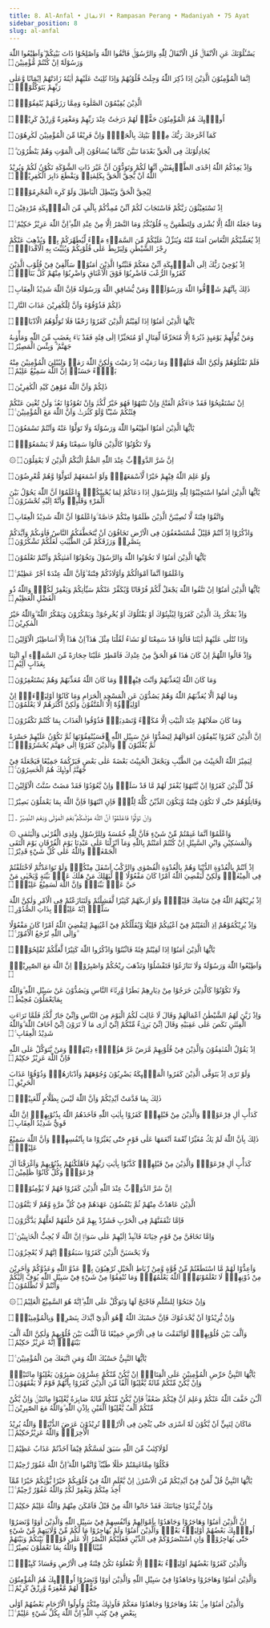 ---
title: 8. Al-Anfal • الانفال • Rampasan Perang • Madaniyah • 75 Ayat
sidebar_position: 8
slug: al-anfal
---



<DocusaurusSvg />

<TextArab>

يَسْـَٔلُوْنَكَ عَنِ الْاَنْفَالِۗ قُلِ الْاَنْفَالُ لِلّٰهِ وَالرَّسُوْلِۚ فَاتَّقُوا اللّٰهَ وَاَصْلِحُوْا ذَاتَ بَيْنِكُمْ ۖوَاَطِيْعُوا اللّٰهَ وَرَسُوْلَهٗٓ اِنْ كُنْتُمْ مُّؤْمِنِيْنَ
۝

اِنَّمَا الْمُؤْمِنُوْنَ الَّذِيْنَ اِذَا ذُكِرَ اللّٰهُ وَجِلَتْ قُلُوْبُهُمْ وَاِذَا تُلِيَتْ عَلَيْهِمْ اٰيٰتُهٗ زَادَتْهُمْ اِيْمَانًا وَّعَلٰى رَبِّهِمْ يَتَوَكَّلُوْنَۙ
۝

الَّذِيْنَ يُقِيْمُوْنَ الصَّلٰوةَ وَمِمَّا رَزَقْنٰهُمْ يُنْفِقُوْنَۗ
۝

اُولٰۤىِٕكَ هُمُ الْمُؤْمِنُوْنَ حَقًّاۗ لَهُمْ دَرَجٰتٌ عِنْدَ رَبِّهِمْ وَمَغْفِرَةٌ وَّرِزْقٌ كَرِيْمٌۚ
۝

كَمَآ اَخْرَجَكَ رَبُّكَ مِنْۢ بَيْتِكَ بِالْحَقِّۖ وَاِنَّ فَرِيْقًا مِّنَ الْمُؤْمِنِيْنَ لَكٰرِهُوْنَ
۝

يُجَادِلُوْنَكَ فِى الْحَقِّ بَعْدَمَا تَبَيَّنَ كَاَنَّمَا يُسَاقُوْنَ اِلَى الْمَوْتِ وَهُمْ يَنْظُرُوْنَ ۗ
۝

وَاِذْ يَعِدُكُمُ اللّٰهُ اِحْدَى الطَّاۤىِٕفَتَيْنِ اَنَّهَا لَكُمْ وَتَوَدُّوْنَ اَنَّ غَيْرَ ذَاتِ الشَّوْكَةِ تَكُوْنُ لَكُمْ وَيُرِيْدُ اللّٰهُ اَنْ يُّحِقَّ الْحَقَّ بِكَلِمٰتِهٖ وَيَقْطَعَ دَابِرَ الْكٰفِرِيْنَۙ
۝

لِيُحِقَّ الْحَقَّ وَيُبْطِلَ الْبَاطِلَ وَلَوْ كَرِهَ الْمُجْرِمُوْنَۚ
۝

اِذْ تَسْتَغِيْثُوْنَ رَبَّكُمْ فَاسْتَجَابَ لَكُمْ اَنِّيْ مُمِدُّكُمْ بِاَلْفٍ مِّنَ الْمَلٰۤىِٕكَةِ مُرْدِفِيْنَ
۝

وَمَا جَعَلَهُ اللّٰهُ اِلَّا بُشْرٰى وَلِتَطْمَىِٕنَّ بِهٖ قُلُوْبُكُمْۗ وَمَا النَّصْرُ اِلَّا مِنْ عِنْدِ اللّٰهِ ۗاِنَّ اللّٰهَ عَزِيْزٌ حَكِيْمٌ ࣖ
۝

اِذْ يُغَشِّيْكُمُ النُّعَاسَ اَمَنَةً مِّنْهُ وَيُنَزِّلُ عَلَيْكُمْ مِّنَ السَّمَاۤءِ مَاۤءً لِّيُطَهِّرَكُمْ بِهٖ وَيُذْهِبَ عَنْكُمْ رِجْزَ الشَّيْطٰنِ وَلِيَرْبِطَ عَلٰى قُلُوْبِكُمْ وَيُثَبِّتَ بِهِ الْاَقْدَامَۗ
۝

اِذْ يُوْحِيْ رَبُّكَ اِلَى الْمَلٰۤىِٕكَةِ اَنِّيْ مَعَكُمْ فَثَبِّتُوا الَّذِيْنَ اٰمَنُوْاۗ سَاُلْقِيْ فِيْ قُلُوْبِ الَّذِيْنَ كَفَرُوا الرُّعْبَ فَاضْرِبُوْا فَوْقَ الْاَعْنَاقِ وَاضْرِبُوْا مِنْهُمْ كُلَّ بَنَانٍۗ
۝

ذٰلِكَ بِاَنَّهُمْ شَاۤقُّوا اللّٰهَ وَرَسُوْلَهٗۚ وَمَنْ يُّشَاقِقِ اللّٰهَ وَرَسُوْلَهٗ فَاِنَّ اللّٰهَ شَدِيْدُ الْعِقَابِ
۝

ذٰلِكُمْ فَذُوْقُوْهُ وَاَنَّ لِلْكٰفِرِيْنَ عَذَابَ النَّارِ
۝

يٰٓاَيُّهَا الَّذِيْنَ اٰمَنُوْٓا اِذَا لَقِيْتُمُ الَّذِيْنَ كَفَرُوْا زَحْفًا فَلَا تُوَلُّوْهُمُ الْاَدْبَارَۚ
۝

وَمَنْ يُّوَلِّهِمْ يَوْمَىِٕذٍ دُبُرَهٗٓ اِلَّا مُتَحَرِّفًا لِّقِتَالٍ اَوْ مُتَحَيِّزًا اِلٰى فِئَةٍ فَقَدْ بَاۤءَ بِغَضَبٍ مِّنَ اللّٰهِ وَمَأْوٰىهُ جَهَنَّمُ ۗ وَبِئْسَ الْمَصِيْرُ
۝

فَلَمْ تَقْتُلُوْهُمْ وَلٰكِنَّ اللّٰهَ قَتَلَهُمْۖ وَمَا رَمَيْتَ اِذْ رَمَيْتَ وَلٰكِنَّ اللّٰهَ رَمٰىۚ وَلِيُبْلِيَ الْمُؤْمِنِيْنَ مِنْهُ بَلَاۤءً حَسَنًاۗ اِنَّ اللّٰهَ سَمِيْعٌ عَلِيْمٌ
۝

ذٰلِكُمْ وَاَنَّ اللّٰهَ مُوْهِنُ كَيْدِ الْكٰفِرِيْنَ
۝

اِنْ تَسْتَفْتِحُوْا فَقَدْ جَاۤءَكُمُ الْفَتْحُۚ وَاِنْ تَنْتَهُوْا فَهُوَ خَيْرٌ لَّكُمْۚ وَاِنْ تَعُوْدُوْا نَعُدْۚ وَلَنْ تُغْنِيَ عَنْكُمْ فِئَتُكُمْ شَيْـًٔا وَّلَوْ كَثُرَتْۙ وَاَنَّ اللّٰهَ مَعَ الْمُؤْمِنِيْنَ ࣖ
۝

يٰٓاَيُّهَا الَّذِيْنَ اٰمَنُوْٓا اَطِيْعُوا اللّٰهَ وَرَسُوْلَهٗ وَلَا تَوَلَّوْا عَنْهُ وَاَنْتُمْ تَسْمَعُوْنَ
۝

وَلَا تَكُوْنُوْا كَالَّذِيْنَ قَالُوْا سَمِعْنَا وَهُمْ لَا يَسْمَعُوْنَۚ
۝

۞ اِنَّ شَرَّ الدَّوَاۤبِّ عِنْدَ اللّٰهِ الصُّمُّ الْبُكْمُ الَّذِيْنَ لَا يَعْقِلُوْنَ
۝

وَلَوْ عَلِمَ اللّٰهُ فِيْهِمْ خَيْرًا لَّاَسْمَعَهُمْۗ وَلَوْ اَسْمَعَهُمْ لَتَوَلَّوْا وَّهُمْ مُّعْرِضُوْنَ
۝

يٰٓاَيُّهَا الَّذِيْنَ اٰمَنُوا اسْتَجِيْبُوْا لِلّٰهِ وَلِلرَّسُوْلِ اِذَا دَعَاكُمْ لِمَا يُحْيِيْكُمْۚ وَاعْلَمُوْٓا اَنَّ اللّٰهَ يَحُوْلُ بَيْنَ الْمَرْءِ وَقَلْبِهٖ وَاَنَّهٗٓ اِلَيْهِ تُحْشَرُوْنَ
۝

وَاتَّقُوْا فِتْنَةً لَّا تُصِيْبَنَّ الَّذِيْنَ ظَلَمُوْا مِنْكُمْ خَاۤصَّةً ۚوَاعْلَمُوْٓا اَنَّ اللّٰهَ شَدِيْدُ الْعِقَابِ
۝

وَاذْكُرُوْٓا اِذْ اَنْتُمْ قَلِيْلٌ مُّسْتَضْعَفُوْنَ فِى الْاَرْضِ تَخَافُوْنَ اَنْ يَّتَخَطَّفَكُمُ النَّاسُ فَاٰوٰىكُمْ وَاَيَّدَكُمْ بِنَصْرِهٖ وَرَزَقَكُمْ مِّنَ الطَّيِّبٰتِ لَعَلَّكُمْ تَشْكُرُوْنَ
۝

يٰٓاَيُّهَا الَّذِيْنَ اٰمَنُوْا لَا تَخُوْنُوا اللّٰهَ وَالرَّسُوْلَ وَتَخُوْنُوْٓا اَمٰنٰتِكُمْ وَاَنْتُمْ تَعْلَمُوْنَ
۝

وَاعْلَمُوْٓا اَنَّمَآ اَمْوَالُكُمْ وَاَوْلَادُكُمْ فِتْنَةٌ ۙوَّاَنَّ اللّٰهَ عِنْدَهٗٓ اَجْرٌ عَظِيْمٌ ࣖ
۝

يٰٓاَيُّهَا الَّذِيْنَ اٰمَنُوْٓا اِنْ تَتَّقُوا اللّٰهَ يَجْعَلْ لَّكُمْ فُرْقَانًا وَّيُكَفِّرْ عَنْكُمْ سَيِّاٰتِكُمْ وَيَغْفِرْ لَكُمْۗ وَاللّٰهُ ذُو الْفَضْلِ الْعَظِيْمِ
۝

وَاِذْ يَمْكُرُ بِكَ الَّذِيْنَ كَفَرُوْا لِيُثْبِتُوْكَ اَوْ يَقْتُلُوْكَ اَوْ يُخْرِجُوْكَۗ وَيَمْكُرُوْنَ وَيَمْكُرُ اللّٰهُ ۗوَاللّٰهُ خَيْرُ الْمٰكِرِيْنَ
۝

وَاِذَا تُتْلٰى عَلَيْهِمْ اٰيٰتُنَا قَالُوْا قَدْ سَمِعْنَا لَوْ نَشَاۤءُ لَقُلْنَا مِثْلَ هٰذَآ ۙاِنْ هٰذَآ اِلَّآ اَسَاطِيْرُ الْاَوَّلِيْنَ
۝

وَاِذْ قَالُوا اللّٰهُمَّ اِنْ كَانَ هٰذَا هُوَ الْحَقَّ مِنْ عِنْدِكَ فَاَمْطِرْ عَلَيْنَا حِجَارَةً مِّنَ السَّمَاۤءِ اَوِ ائْتِنَا بِعَذَابٍ اَلِيْمٍ
۝

وَمَا كَانَ اللّٰهُ لِيُعَذِّبَهُمْ وَاَنْتَ فِيْهِمْۚ وَمَا كَانَ اللّٰهُ مُعَذِّبَهُمْ وَهُمْ يَسْتَغْفِرُوْنَ
۝

وَمَا لَهُمْ اَلَّا يُعَذِّبَهُمُ اللّٰهُ وَهُمْ يَصُدُّوْنَ عَنِ الْمَسْجِدِ الْحَرَامِ وَمَا كَانُوْٓا اَوْلِيَاۤءَهٗۗ اِنْ اَوْلِيَاۤؤُهٗٓ اِلَّا الْمُتَّقُوْنَ وَلٰكِنَّ اَكْثَرَهُمْ لَا يَعْلَمُوْنَ
۝

وَمَا كَانَ صَلَاتُهُمْ عِنْدَ الْبَيْتِ اِلَّا مُكَاۤءً وَّتَصْدِيَةًۗ فَذُوْقُوا الْعَذَابَ بِمَا كُنْتُمْ تَكْفُرُوْنَ
۝

اِنَّ الَّذِيْنَ كَفَرُوْا يُنْفِقُوْنَ اَمْوَالَهُمْ لِيَصُدُّوْا عَنْ سَبِيْلِ اللّٰهِ ۗفَسَيُنْفِقُوْنَهَا ثُمَّ تَكُوْنُ عَلَيْهِمْ حَسْرَةً ثُمَّ يُغْلَبُوْنَ ەۗ وَالَّذِيْنَ كَفَرُوْٓا اِلٰى جَهَنَّمَ يُحْشَرُوْنَۙ
۝

لِيَمِيْزَ اللّٰهُ الْخَبِيْثَ مِنَ الطَّيِّبِ وَيَجْعَلَ الْخَبِيْثَ بَعْضَهٗ عَلٰى بَعْضٍ فَيَرْكُمَهٗ جَمِيْعًا فَيَجْعَلَهٗ فِيْ جَهَنَّمَۗ اُولٰۤىِٕكَ هُمُ الْخٰسِرُوْنَ ࣖ
۝

قُلْ لِّلَّذِيْنَ كَفَرُوْٓا اِنْ يَّنْتَهُوْا يُغْفَرْ لَهُمْ مَّا قَدْ سَلَفَۚ وَاِنْ يَّعُوْدُوْا فَقَدْ مَضَتْ سُنَّتُ الْاَوَّلِيْنَ
۝

وَقَاتِلُوْهُمْ حَتّٰى لَا تَكُوْنَ فِتْنَةٌ وَّيَكُوْنَ الدِّيْنُ كُلُّهٗ لِلّٰهِۚ فَاِنِ انْتَهَوْا فَاِنَّ اللّٰهَ بِمَا يَعْمَلُوْنَ بَصِيْرٌ
۝

وَاِنْ تَوَلَّوْا فَاعْلَمُوْٓا اَنَّ اللّٰهَ مَوْلٰىكُمْ ۗنِعْمَ الْمَوْلٰى وَنِعْمَ النَّصِيْرُ ۔
۝

۞ وَاعْلَمُوْٓا اَنَّمَا غَنِمْتُمْ مِّنْ شَيْءٍ فَاَنَّ لِلّٰهِ خُمُسَهٗ وَلِلرَّسُوْلِ وَلِذِى الْقُرْبٰى وَالْيَتٰمٰى وَالْمَسٰكِيْنِ وَابْنِ السَّبِيْلِ اِنْ كُنْتُمْ اٰمَنْتُمْ بِاللّٰهِ وَمَآ اَنْزَلْنَا عَلٰى عَبْدِنَا يَوْمَ الْفُرْقَانِ يَوْمَ الْتَقَى الْجَمْعٰنِۗ وَاللّٰهُ عَلٰى كُلِّ شَيْءٍ قَدِيْرٌ
۝

اِذْ اَنْتُمْ بِالْعُدْوَةِ الدُّنْيَا وَهُمْ بِالْعُدْوَةِ الْقُصْوٰى وَالرَّكْبُ اَسْفَلَ مِنْكُمْۗ وَلَوْ تَوَاعَدْتُّمْ لَاخْتَلَفْتُمْ فِى الْمِيْعٰدِۙ وَلٰكِنْ لِّيَقْضِيَ اللّٰهُ اَمْرًا كَانَ مَفْعُوْلًا ەۙ لِّيَهْلِكَ مَنْ هَلَكَ عَنْۢ بَيِّنَةٍ وَّيَحْيٰى مَنْ حَيَّ عَنْۢ بَيِّنَةٍۗ وَاِنَّ اللّٰهَ لَسَمِيْعٌ عَلِيْمٌۙ
۝

اِذْ يُرِيْكَهُمُ اللّٰهُ فِيْ مَنَامِكَ قَلِيْلًاۗ وَلَوْ اَرٰىكَهُمْ كَثِيْرًا لَّفَشِلْتُمْ وَلَتَنَازَعْتُمْ فِى الْاَمْرِ وَلٰكِنَّ اللّٰهَ سَلَّمَۗ اِنَّهٗ عَلِيْمٌۢ بِذَاتِ الصُّدُوْرِ
۝

وَاِذْ يُرِيْكُمُوْهُمْ اِذِ الْتَقَيْتُمْ فِيْٓ اَعْيُنِكُمْ قَلِيْلًا وَّيُقَلِّلُكُمْ فِيْٓ اَعْيُنِهِمْ لِيَقْضِيَ اللّٰهُ اَمْرًا كَانَ مَفْعُوْلًا ۗوَاِلَى اللّٰهِ تُرْجَعُ الْاُمُوْرُ ࣖ
۝

يٰٓاَيُّهَا الَّذِيْنَ اٰمَنُوْٓا اِذَا لَقِيْتُمْ فِئَةً فَاثْبُتُوْا وَاذْكُرُوا اللّٰهَ كَثِيْرًا لَّعَلَّكُمْ تُفْلِحُوْنَۚ
۝

وَاَطِيْعُوا اللّٰهَ وَرَسُوْلَهٗ وَلَا تَنَازَعُوْا فَتَفْشَلُوْا وَتَذْهَبَ رِيْحُكُمْ وَاصْبِرُوْاۗ اِنَّ اللّٰهَ مَعَ الصّٰبِرِيْنَۚ
۝

وَلَا تَكُوْنُوْا كَالَّذِيْنَ خَرَجُوْا مِنْ دِيَارِهِمْ بَطَرًا وَّرِئَاۤءَ النَّاسِ وَيَصُدُّوْنَ عَنْ سَبِيْلِ اللّٰهِ ۗوَاللّٰهُ بِمَايَعْمَلُوْنَ مُحِيْطٌ
۝

وَاِذْ زَيَّنَ لَهُمُ الشَّيْطٰنُ اَعْمَالَهُمْ وَقَالَ لَا غَالِبَ لَكُمُ الْيَوْمَ مِنَ النَّاسِ وَاِنِّيْ جَارٌ لَّكُمْۚ فَلَمَّا تَرَاۤءَتِ الْفِئَتٰنِ نَكَصَ عَلٰى عَقِبَيْهِ وَقَالَ اِنِّيْ بَرِيْۤءٌ مِّنْكُمْ اِنِّيْٓ اَرٰى مَا لَا تَرَوْنَ اِنِّيْٓ اَخَافُ اللّٰهَ ۗوَاللّٰهُ شَدِيْدُ الْعِقَابِ ࣖ
۝

اِذْ يَقُوْلُ الْمُنٰفِقُوْنَ وَالَّذِيْنَ فِيْ قُلُوْبِهِمْ مَّرَضٌ غَرَّ هٰٓؤُلَاۤءِ دِيْنُهُمْۗ وَمَنْ يَّتَوَكَّلْ عَلَى اللّٰهِ فَاِنَّ اللّٰهَ عَزِيْزٌ حَكِيْمٌ
۝

وَلَوْ تَرٰٓى اِذْ يَتَوَفَّى الَّذِيْنَ كَفَرُوا الْمَلٰۤىِٕكَةُ يَضْرِبُوْنَ وُجُوْهَهُمْ وَاَدْبَارَهُمْۚ وَذُوْقُوْا عَذَابَ الْحَرِيْقِ
۝

ذٰلِكَ بِمَا قَدَّمَتْ اَيْدِيْكُمْ وَاَنَّ اللّٰهَ لَيْسَ بِظَلَّامٍ لِّلْعَبِيْدِۙ
۝

كَدَأْبِ اٰلِ فِرْعَوْنَۙ وَالَّذِيْنَ مِنْ قَبْلِهِمْۗ كَفَرُوْا بِاٰيٰتِ اللّٰهِ فَاَخَذَهُمُ اللّٰهُ بِذُنُوْبِهِمْۗ اِنَّ اللّٰهَ قَوِيٌّ شَدِيْدُ الْعِقَابِ
۝

ذٰلِكَ بِاَنَّ اللّٰهَ لَمْ يَكُ مُغَيِّرًا نِّعْمَةً اَنْعَمَهَا عَلٰى قَوْمٍ حَتّٰى يُغَيِّرُوْا مَا بِاَنْفُسِهِمْۙ وَاَنَّ اللّٰهَ سَمِيْعٌ عَلِيْمٌۙ
۝

كَدَأْبِ اٰلِ فِرْعَوْنَۙ وَالَّذِيْنَ مِنْ قَبْلِهِمْۚ كَذَّبُوْا بِاٰيٰتِ رَبِّهِمْ فَاَهْلَكْنٰهُمْ بِذُنُوْبِهِمْ وَاَغْرَقْنَآ اٰلَ فِرْعَوْنَۚ وَكُلٌّ كَانُوْا ظٰلِمِيْنَ
۝

اِنَّ شَرَّ الدَّوَاۤبِّ عِنْدَ اللّٰهِ الَّذِيْنَ كَفَرُوْا فَهُمْ لَا يُؤْمِنُوْنَۖ
۝

الَّذِيْنَ عَاهَدْتَّ مِنْهُمْ ثُمَّ يَنْقُضُوْنَ عَهْدَهُمْ فِيْ كُلِّ مَرَّةٍ وَّهُمْ لَا يَتَّقُوْنَ
۝

فَاِمَّا تَثْقَفَنَّهُمْ فِى الْحَرْبِ فَشَرِّدْ بِهِمْ مَّنْ خَلْفَهُمْ لَعَلَّهُمْ يَذَّكَّرُوْنَ
۝

وَاِمَّا تَخَافَنَّ مِنْ قَوْمٍ خِيَانَةً فَانْۢبِذْ اِلَيْهِمْ عَلٰى سَوَاۤءٍۗ اِنَّ اللّٰهَ لَا يُحِبُّ الْخَاۤىِٕنِيْنَ ࣖ
۝

وَلَا يَحْسَبَنَّ الَّذِيْنَ كَفَرُوْا سَبَقُوْاۗ اِنَّهُمْ لَا يُعْجِزُوْنَ
۝

وَاَعِدُّوْا لَهُمْ مَّا اسْتَطَعْتُمْ مِّنْ قُوَّةٍ وَّمِنْ رِّبَاطِ الْخَيْلِ تُرْهِبُوْنَ بِهٖ عَدُوَّ اللّٰهِ وَعَدُوَّكُمْ وَاٰخَرِيْنَ مِنْ دُوْنِهِمْۚ لَا تَعْلَمُوْنَهُمْۚ اَللّٰهُ يَعْلَمُهُمْۗ وَمَا تُنْفِقُوْا مِنْ شَيْءٍ فِيْ سَبِيْلِ اللّٰهِ يُوَفَّ اِلَيْكُمْ وَاَنْتُمْ لَا تُظْلَمُوْنَ
۝

۞ وَاِنْ جَنَحُوْا لِلسَّلْمِ فَاجْنَحْ لَهَا وَتَوَكَّلْ عَلَى اللّٰهِ ۗاِنَّهٗ هُوَ السَّمِيْعُ الْعَلِيْمُ
۝

وَاِنْ يُّرِيْدُوْٓا اَنْ يَّخْدَعُوْكَ فَاِنَّ حَسْبَكَ اللّٰهُ ۗهُوَ الَّذِيْٓ اَيَّدَكَ بِنَصْرِهٖ وَبِالْمُؤْمِنِيْنَۙ
۝

وَاَلَّفَ بَيْنَ قُلُوْبِهِمْۗ لَوْاَنْفَقْتَ مَا فِى الْاَرْضِ جَمِيْعًا مَّآ اَلَّفْتَ بَيْنَ قُلُوْبِهِمْ وَلٰكِنَّ اللّٰهَ اَلَّفَ بَيْنَهُمْۗ اِنَّهٗ عَزِيْزٌ حَكِيْمٌ
۝

يٰٓاَيُّهَا النَّبِيُّ حَسْبُكَ اللّٰهُ وَمَنِ اتَّبَعَكَ مِنَ الْمُؤْمِنِيْنَ ࣖ
۝

يٰٓاَيُّهَا النَّبِيُّ حَرِّضِ الْمُؤْمِنِيْنَ عَلَى الْقِتَالِۗ اِنْ يَّكُنْ مِّنْكُمْ عِشْرُوْنَ صٰبِرُوْنَ يَغْلِبُوْا مِائَتَيْنِۚ وَاِنْ يَّكُنْ مِّنْكُمْ مِّائَةٌ يَّغْلِبُوْٓا اَلْفًا مِّنَ الَّذِيْنَ كَفَرُوْا بِاَنَّهُمْ قَوْمٌ لَّا يَفْقَهُوْنَ
۝

اَلْـٰٔنَ خَفَّفَ اللّٰهُ عَنْكُمْ وَعَلِمَ اَنَّ فِيْكُمْ ضَعْفًاۗ فَاِنْ يَّكُنْ مِّنْكُمْ مِّائَةٌ صَابِرَةٌ يَّغْلِبُوْا مِائَتَيْنِۚ وَاِنْ يَّكُنْ مِّنْكُمْ اَلْفٌ يَّغْلِبُوْٓا اَلْفَيْنِ بِاِذْنِ اللّٰهِ ۗوَاللّٰهُ مَعَ الصّٰبِرِيْنَ
۝

مَاكَانَ لِنَبِيٍّ اَنْ يَّكُوْنَ لَهٗٓ اَسْرٰى حَتّٰى يُثْخِنَ فِى الْاَرْضِۗ تُرِيْدُوْنَ عَرَضَ الدُّنْيَاۖ وَاللّٰهُ يُرِيْدُ الْاٰخِرَةَۗ وَاللّٰهُ عَزِيْزٌحَكِيْمٌ
۝

لَوْلَاكِتٰبٌ مِّنَ اللّٰهِ سَبَقَ لَمَسَّكُمْ فِيْمَآ اَخَذْتُمْ عَذَابٌ عَظِيْمٌ
۝

فَكُلُوْا مِمَّاغَنِمْتُمْ حَلٰلًا طَيِّبًاۖ وَّاتَّقُوا اللّٰهَ ۗاِنَّ اللّٰهَ غَفُوْرٌ رَّحِيْمٌ
۝

يٰٓاَيُّهَا النَّبِيُّ قُلْ لِّمَنْ فِيْٓ اَيْدِيْكُمْ مِّنَ الْاَسْرٰٓىۙ اِنْ يَّعْلَمِ اللّٰهُ فِيْ قُلُوْبِكُمْ خَيْرًا يُّؤْتِكُمْ خَيْرًا مِّمَّآ اُخِذَ مِنْكُمْ وَيَغْفِرْ لَكُمْۗ وَاللّٰهُ غَفُوْرٌ رَّحِيْمٌ ࣖ
۝

وَاِنْ يُّرِيْدُوْا خِيَانَتَكَ فَقَدْ خَانُوا اللّٰهَ مِنْ قَبْلُ فَاَمْكَنَ مِنْهُمْ وَاللّٰهُ عَلِيْمٌ حَكِيْمٌ
۝

اِنَّ الَّذِيْنَ اٰمَنُوْا وَهَاجَرُوْا وَجَاهَدُوْا بِاَمْوَالِهِمْ وَاَنْفُسِهِمْ فِيْ سَبِيْلِ اللّٰهِ وَالَّذِيْنَ اٰوَوْا وَّنَصَرُوْٓا اُولٰۤىِٕكَ بَعْضُهُمْ اَوْلِيَاۤءُ بَعْضٍۗ وَالَّذِيْنَ اٰمَنُوْا وَلَمْ يُهَاجِرُوْا مَا لَكُمْ مِّنْ وَّلَايَتِهِمْ مِّنْ شَيْءٍ حَتّٰى يُهَاجِرُوْاۚ وَاِنِ اسْتَنْصَرُوْكُمْ فِى الدِّيْنِ فَعَلَيْكُمُ النَّصْرُ اِلَّا عَلٰى قَوْمٍۢ بَيْنَكُمْ وَبَيْنَهُمْ مِّيْثَاقٌۗ وَاللّٰهُ بِمَا تَعْمَلُوْنَ بَصِيْرٌ
۝

وَالَّذِيْنَ كَفَرُوْا بَعْضُهُمْ اَوْلِيَاۤءُ بَعْضٍۗ اِلَّا تَفْعَلُوْهُ تَكُنْ فِتْنَةٌ فِى الْاَرْضِ وَفَسَادٌ كَبِيْرٌۗ
۝

وَالَّذِيْنَ اٰمَنُوْا وَهَاجَرُوْا وَجَاهَدُوْا فِيْ سَبِيْلِ اللّٰهِ وَالَّذِيْنَ اٰوَوْا وَّنَصَرُوْٓا اُولٰۤىِٕكَ هُمُ الْمُؤْمِنُوْنَ حَقًّاۗ لَهُمْ مَّغْفِرَةٌ وَّرِزْقٌ كَرِيْمٌ
۝

وَالَّذِيْنَ اٰمَنُوْا مِنْۢ بَعْدُ وَهَاجَرُوْا وَجَاهَدُوْا مَعَكُمْ فَاُولٰۤىِٕكَ مِنْكُمْۗ وَاُولُوا الْاَرْحَامِ بَعْضُهُمْ اَوْلٰى بِبَعْضٍ فِيْ كِتٰبِ اللّٰهِ ۗاِنَّ اللّٰهَ بِكُلِّ شَيْءٍ عَلِيْمٌ ࣖ
۝

</TextArab>


